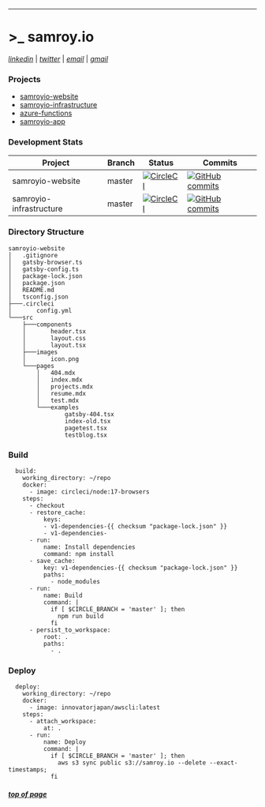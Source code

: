 ---
# >_ samroy.io

*[_linkedin_](https://www.linkedin.com/in/samroy92/)* | *[_twitter_](https://twitter.com/SamRoy92)* | *[_email_](mailto:samroy92@live.com)* | *[_gmail_](mailto:samuelmarkroy92@gmail.com)*

### Projects

- [samroyio-website](https://github.com/SamRoyDev/samroyio-website)
- [samroyio-infrastructure](https://github.com/SamRoyDev/samroyio-infrastructure)
- [azure-functions](https://github.com/SamRoyDev/azure-functions)
- [samroyio-app](https://github.com/SamRoyDev/samroyio-app)

### Development Stats

**Project**|**Branch**|**Status**|**Commits**
---|---|---|---
samroyio-website|master|[![CircleCI](https://circleci.com/gh/SamRoyDev/samroyio-website/tree/master.svg?style=svg)](https://circleci.com/gh/SamRoyDev/samroyio-website/tree/master)|[![GitHub commits](https://badgen.net/github/commits/SamRoyDev/samroyio-website)](https://GitHub.com/SamRoyDev/samroyio-website/commit/)
samroyio-infrastructure|master|[![CircleCI](https://circleci.com/gh/SamRoyDev/samroyio-infrastructure/tree/master.svg?style=svg)](https://circleci.com/gh/SamRoyDev/samroyio-infrastructure/tree/master)|[![GitHub commits](https://badgen.net/github/commits/SamRoyDev/samroyio-infrastructure)](https://GitHub.com/SamRoyDev/samroyio-infrastructure/commit/)

### Directory Structure

```
samroyio-website
│   .gitignore
│   gatsby-browser.ts
│   gatsby-config.ts
│   package-lock.json
│   package.json
│   README.md
│   tsconfig.json
├───.circleci
│       config.yml
└───src
    ├───components
    │       header.tsx
    │       layout.css
    │       layout.tsx
    ├───images
    │       icon.png
    └───pages
        │   404.mdx
        │   index.mdx
        │   projects.mdx
        │   resume.mdx
        │   test.mdx
        └───examples
                gatsby-404.tsx
                index-old.tsx
                pagetest.tsx
                testblog.tsx
```

### Build

```
  build:
    working_directory: ~/repo
    docker:
      - image: circleci/node:17-browsers
    steps:
      - checkout
      - restore_cache:
          keys:
          - v1-dependencies-{{ checksum "package-lock.json" }}
          - v1-dependencies-
      - run:
          name: Install dependencies
          command: npm install
      - save_cache:
          key: v1-dependencies-{{ checksum "package-lock.json" }}
          paths:
            - node_modules
      - run:
          name: Build
          command: |
            if [ $CIRCLE_BRANCH = 'master' ]; then
              npm run build
            fi
      - persist_to_workspace:
          root: .
          paths:
            - .
```

### Deploy

```
  deploy:
    working_directory: ~/repo
    docker:
      - image: innovatorjapan/awscli:latest
    steps:
      - attach_workspace:
          at: .
      - run:
          name: Deploy
          command: |
            if [ $CIRCLE_BRANCH = 'master' ]; then
              aws s3 sync public s3://samroy.io --delete --exact-timestamps;
            fi
```

##### [top of page](#top) 